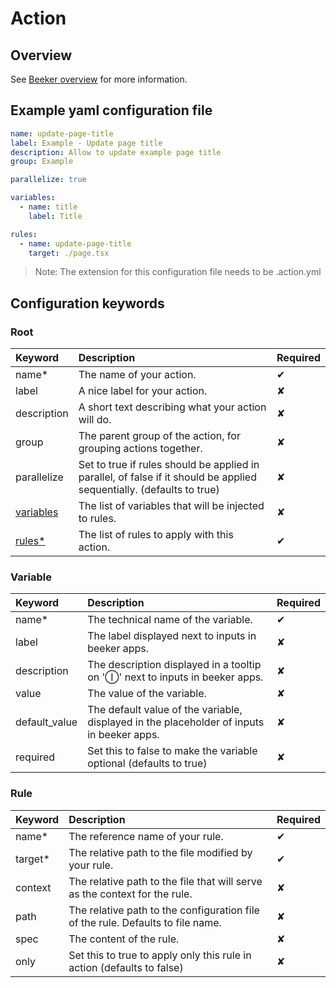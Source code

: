 # Action

## Overview

See [Beeker overview](/) for more information.

## Example yaml configuration file

```yml filename="update-page-title.action.yml" copy
name: update-page-title
label: Example - Update page title
description: Allow to update example page title
group: Example

parallelize: true

variables:
  - name: title
    label: Title

rules:
  - name: update-page-title
    target: ./page.tsx
```

> Note: The extension for this configuration file needs to be .action.yml

## Configuration keywords

### Root

| Keyword                      | Description                                                                                                           | Required |
| :--------------------------- | :-------------------------------------------------------------------------------------------------------------------- | :------- |
| name\*                       | The name of your action.                                                                                              | ✔        |
| label                        | A nice label for your action.                                                                                         | ✘        |
| description                  | A short text describing what your action will do.                                                                     | ✘        |
| group                        | The parent group of the action, for grouping actions together.                                                        | ✘        |
| parallelize                  | Set to true if rules should be applied in parallel, of false if it should be applied sequentially. (defaults to true) | ✘        |
| [variables](action#variable) | The list of variables that will be injected to rules.                                                                 | ✘        |
| [rules\*](action#rule)       | The list of rules to apply with this action.                                                                          | ✔        |

### Variable

| Keyword       | Description                                                                               | Required |
| :------------ | :---------------------------------------------------------------------------------------- | :------- |
| name\*        | The technical name of the variable.                                                       | ✔        |
| label         | The label displayed next to inputs in beeker apps.                                        | ✘        |
| description   | The description displayed in a tooltip on 'Ⓘ' next to inputs in beeker apps.              | ✘        |
| value         | The value of the variable.                                                                | ✘        |
| default_value | The default value of the variable, displayed in the placeholder of inputs in beeker apps. | ✘        |
| required      | Set this to false to make the variable optional (defaults to true)                        | ✘        |

### Rule

| Keyword  | Description                                                                     | Required |
| :------- | :------------------------------------------------------------------------------ | :------- |
| name\*   | The reference name of your rule.                                                | ✔        |
| target\* | The relative path to the file modified by your rule.                            | ✔        |
| context  | The relative path to the file that will serve as the context for the rule.      | ✘        |
| path     | The relative path to the configuration file of the rule. Defaults to file name. | ✘        |
| spec     | The content of the rule.                                                        | ✘        |
| only     | Set this to true to apply only this rule in action (defaults to false)          | ✘        |
